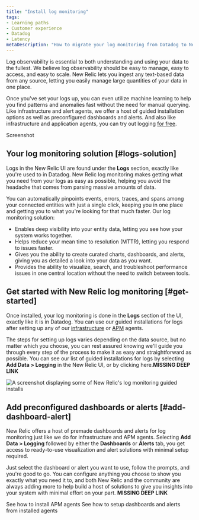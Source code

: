 ```yaml
---
title: "Install log monitoring"
tags:
- Learning paths
- Customer experience
- Datadog
- Latency
metaDescription: "How to migrate your log monitoring from Datadog to New Relic."
---
```



Log observability is essential to both understanding and using your data to the fullest. We believe log observability should be easy to manage, easy to access, and easy to scale. New Relic lets you ingest any text-based data from any source, letting you easily manage large quantities of your data in one place. 

Once you've set your logs up, you can even utilize machine learning to help you find patterns and anomalies fast without the need for manual querying. Like infrastructure and alert agents, we offer a host of guided installation options as well as preconfigured dashboards and alerts. And also like infrastructure and application agents, you can try out logging [for free](https://newrelic.com/signup).

Screenshot

## Your log monitoring solution [#logs-solution]

Logs in the New Relic UI are found under the **Logs** section, exactly like you're used to in Datadog. New Relic log monitoring makes getting what you need from your logs as easy as possible, helping you avoid the headache that comes from parsing massive amounts of data. 

You can automatically pinpoints events, errors, traces, and spans among your connected entities with just a single click, keeping you in one place and getting you to what you're looking for that much faster. Our log monitoring solution:

* Enables deep visibility into your entity data, letting you see how your system works together.
* Helps reduce your mean time to resolution (MTTR), letting you respond to issues faster.
* Gives you the ability to create curated charts, dashboards, and alerts, giving you as detailed a look into your data as you want.
* Provides the ability to visualize, search, and troubleshoot performance issues in one central location without the need to switch between tools.

## Get started with New Relic log monitoring [#get-started]

Once installed, your log monitoring is done in the **Logs** section of the UI, exactly like it is in Datadog. You can use our guided installations for logs after setting up any of our [infrastructure](/docs/journey-migration/migrating-infra/) or [APM](/docs/journey-migration/migrating-apm/) agents. 

The steps for setting up logs varies depending on the data source, but no matter which you choose, you can rest assured knowing we'll guide you through every step of the process to make it as easy and straightforward as possible. You can see our list of guided installations for logs by selecting **Add Data > Logging** in the New Relic UI, or by clicking here.**MISSING DEEP LINK**

<img
    title="Log monitoring installations"
    alt="A screenshot displaying some of New Relic's log monitoring guided installs"
    src={journeyLogsInstall}
/>

## Add preconfigured dashboards or alerts [#add-dashboard-alert]

New Relic offers a host of premade dashboards and alerts for log monitoring just like we do for infrastructure and APM agents. Selecting **Add Data > Logging** followed by either the **Dashboards** or **Alerts** tab, you get access to ready-to-use visualization and alert solutions with minimal setup required.

Just select the dashboard or alert you want to use, follow the prompts, and you're good to go. You can configure anything you choose to show you exactly what you need it to, and both New Relic and the community are always adding more to help build a host of solutions to give you insights into your system with minimal effort on your part.
**MISSING DEEP LINK**

<SideBySide>
    <Side>
        <DocTiles variant="labs">
            <DocTile
                path="/docs/journey-migration/migrating-apm/"
                label={{text: '⬅️ PREVIOUS', color: '#AFE2E3'}}    
            >
                See how to install APM agents
            </DocTile>
        </DocTiles>
    </Side>
    <Side>
        <DocTiles variant="labs">
            <DocTile
                path="/docs/journey-migration/migrating-dashboards/"
                label={{text: 'NEXT ➡️', color: '#AFE2E3'}}    
            >
                See how to setup dashboards and alerts from installed agents
            </DocTile>
        </DocTiles>
    </Side>
</SideBySide>